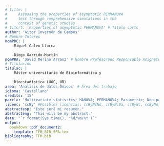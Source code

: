 ```yaml
---
# title: |
#     Assessing the properties of asymptotic PERMANOVA
#     test through comprehensive simulations in the
#     context of genetic studies
# titcrt: 'Properties of asymptotic PERMANOVA' # Título corto
author: 'Aitor Invernón de Campos'
# Nombre Tutores
nomPDC: |
    Miquel Calvo Llorca
  
    Diego Garrido-Martín 
nomPRA: 'David Merino Arranz' # Nombre Profesorado Responsable Asignatura
# Titulación
titulac: |
    Máster universitario de Bioinformática y
    
    Bioestadística (UOC, UB)
area: 'Analisis de datos Ómicos' # Área del trabajo
idioma: 'Castellano'
credits: '15'
parcla: 'Multivariate statistics; MANOVA; PERMANOVA; Parametric; Non-parametric; Asymptotic theory; Distance measure; Quadratic forms; Experimental design; Data visualization; Partitioning; Permutation tests; Canonical analysis; Resampling; Alternative Splicing; GWAS; RNA-Seq; QTL; sQTLs' # Palabras clave
licenc: 'ccBy' #Posibles licencias: ccByNcNd, ccByNcSa, ccByNc, ccByNd, ccBySa, ccBy, GNU, copyright)
abstractesp: "Este será mi resumen."
abstracteng: "This will be my abstract."
date: "`r format(Sys.time(), '%d/%m/%Y')`"
output: 
  bookdown::pdf_document2:
    template: TFM_BIB_SPA.tex
bibliography: TFM.bib
---
```




